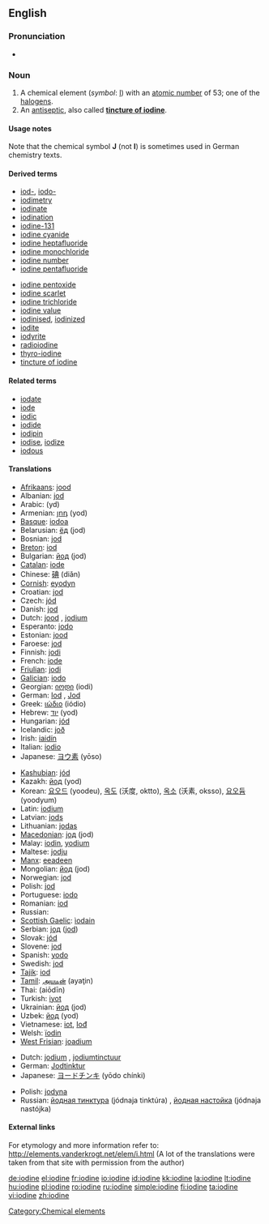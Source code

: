 ==English==

{{elements|I|tellurium|Te|xenon|Xe}}

===Pronunciation===
* {{audio|en-us-iodine.ogg|Audio (US)}}

===Noun===
{{en-noun|-}}
{{wikipedia}}

# A chemical element (''symbol'': [[I]]) with an [[atomic number]] of 53; one of the [[halogen]]s.
# An [[antiseptic]], also called '''[[tincture of iodine]]'''.

====Usage notes====
Note that the chemical symbol '''J''' (not '''I''') is sometimes used in German chemistry texts.

====Derived terms====
{{top2}}
* [[iod-]], [[iodo-]]
* [[iodimetry]]
* [[iodinate]]
* [[iodination]]
* [[iodine-131]]
* [[iodine cyanide]]
* [[iodine heptafluoride]]
* [[iodine monochloride]]
* [[iodine number]]
* [[iodine pentafluoride]]
{{mid2}}
* [[iodine pentoxide]]
* [[iodine scarlet]]
* [[iodine trichloride]]
* [[iodine value]]
* [[iodinised]], [[iodinized]]
* [[iodite]]
* [[iodyrite]]
* [[radioiodine]]
* [[thyro-iodine]]
* [[tincture of iodine]]
{{bottom}}

====Related terms====
* [[iodate]]
* [[iode]]
* [[iodic]]
* [[iodide]]
* [[iodipin]]
* [[iodise]], [[iodize]]
* [[iodous]]

====Translations====
{{trans-top|element}}
* [[Afrikaans]]: [[jood]]
* Albanian: [[jod]]
* Arabic: {{Arab|[[يود]]}} (yd) {{m}}
* Armenian: [[յոդ]] (yod)
* [[Basque]]: [[iodoa]]
* Belarusian: [[ёд]] (jod) {{m}}
* Bosnian: [[jod]]
* [[Breton]]: [[iod]] {{m}}
* Bulgarian: [[йод]] (jod) {{m}}
* [[Catalan]]: [[iode]]
* Chinese: [[碘]] (diǎn)
* [[Cornish]]: [[eyodyn]]
* Croatian: [[jod]]
* Czech: [[jód]] {{m}}
* Danish: [[jod]]
* Dutch: [[jood]] {{n}}, [[jodium]] {{n}}
* Esperanto: [[jodo]]
* Estonian: [[jood]]
* Faroese: [[jod]]
* Finnish: [[jodi]]
* French: [[iode]] {{m}}
* [[Friulian]]: [[jodi]]
* [[Galician]]: [[iodo]]
* Georgian: [[იოდი]] (iodi)
* German: [[Iod]] {{n}}, [[Jod]] {{n}}
* Greek: [[ιώδιο]] (iódio) {{n}}
* Hebrew: [[יוד]] (yod)
* Hungarian: [[jód]]
* Icelandic: [[joð]]
* Irish: [[iaidín]]
* Italian: [[iodio]] {{m}}
* Japanese: [[ヨウ素]] (yōso)
{{trans-mid}}
* [[Kashubian]]: [[jód]]
* Kazakh: [[йод]] (yod)
* Korean: [[요오드]] (yoodeu), [[옥도]] (沃度, oktto), [[옥소]] (沃素, oksso), [[요오듐]] (yoodyum)
* Latin: [[iodium]]
* Latvian: [[jods]]
* Lithuanian: [[jodas]]
* [[Macedonian]]: [[jод]] (jod) {{m}}
* Malay: [[iodin]], [[yodium]]
* Maltese: [[jodju]]
* [[Manx]]: [[eeadeen]]
* Mongolian: [[йод]] (jod)
* Norwegian: [[jod]]
* Polish: [[jod]] {{m}}
* Portuguese: [[iodo]]
* Romanian: [[iod]] {{n}}
* Russian: {{t|ru|йод|tr=jod|m}}
* [[Scottish Gaelic]]: [[ìodain]]
* Serbian: [[jод]] ([[jod]]) {{m}}
* Slovak: [[jód]] {{m}}
* Slovene: [[jod]]
* Spanish: [[yodo]] {{m}}
* Swedish: [[jod]]
* [[Tajik]]: [[iod]]
* [[Tamil]]: [[அயடின்]] (ayaţin)
* Thai: {{Thai|[[ไอโอดีน]]}} (aiōdīn)
* Turkish: [[iyot]]
* Ukrainian: [[йод]] (jod) {{m}}
* Uzbek: [[йод]] (yod)
* Vietnamese: [[iot]], [[Iođ]]
* Welsh: [[ïodin]]
* [[West Frisian]]: [[joadium]]
{{trans-bottom}}

{{trans-top|antiseptic}}
* Dutch: [[jodium]] {{n}}, [[jodiumtinctuur]] {{m}}
* German: [[Jodtinktur]] {{f}}
* Japanese: [[ヨードチンキ]] (yōdo chínki)
{{trans-mid}}
* Polish: [[jodyna]] {{f}}
* Russian: [[йодная тинктура]] (jódnaja tinktúra) {{f}}, [[йодная настойка]] (jódnaja nastójka) {{f}}
{{trans-bottom}}

====External links====
For etymology and more information refer to:
http://elements.vanderkrogt.net/elem/i.html
(A lot of the translations were taken from that site with permission from the author)

[[Category:Chemical elements]]

[[de:iodine]]
[[el:iodine]]
[[fr:iodine]]
[[io:iodine]]
[[id:iodine]]
[[kk:iodine]]
[[la:iodine]]
[[lt:iodine]]
[[hu:iodine]]
[[pl:iodine]]
[[ro:iodine]]
[[ru:iodine]]
[[simple:iodine]]
[[fi:iodine]]
[[ta:iodine]]
[[vi:iodine]]
[[zh:iodine]]